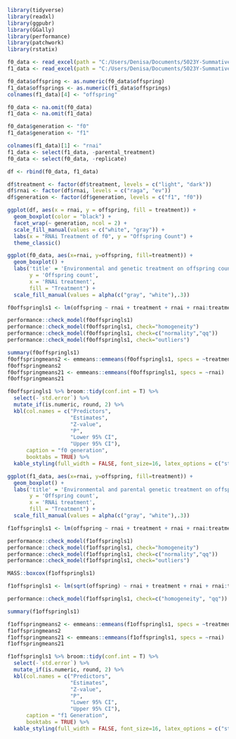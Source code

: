 

```r
library(tidyverse) 
library(readxl) 
library(ggpubr) 
library(GGally)
library(performance) 
library(patchwork)
library(rstatix)
```

```r
f0_data <- read_excel(path = "C:/Users/Denisa/Documents/5023Y-Summative-2/Data/elegans_offspring.xlsx", sheet = 1, col_names = TRUE, col_types = NULL)
f1_data <- read_excel(path = "C:/Users/Denisa/Documents/5023Y-Summative-2/Data/elegans_offspring.xlsx", sheet = 2, col_names = TRUE, col_types = NULL)
```

```r
f0_data$offspring <- as.numeric(f0_data$offspring)
f1_data$offsprings <- as.numeric(f1_data$offsprings)
colnames(f1_data)[4] <- "offspring"

f0_data <- na.omit(f0_data)
f1_data <- na.omit(f1_data)

f0_data$generation <- "f0"
f1_data$generation <- "f1"

colnames(f1_data)[1] <- "rnai"
f1_data <- select(f1_data, -parental_treatment)
f0_data <- select(f0_data, -replicate)

df <- rbind(f0_data, f1_data)

df$treatment <- factor(df$treatment, levels = c("light", "dark"))
df$rnai <- factor(df$rnai, levels = c("raga", "ev"))
df$generation <- factor(df$generation, levels = c("f1", "f0"))
```

```r
ggplot(df, aes(x = rnai, y = offspring, fill = treatment)) +
  geom_boxplot(color = "black") +
  facet_wrap(~ generation, ncol = 2) +
  scale_fill_manual(values = c("white", "gray")) +
  labs(x = "RNAi Treatment of f0", y = "Offspring Count") +
  theme_classic()
```

```r
ggplot(f0_data, aes(x=rnai, y=offspring, fill=treatment)) +
  geom_boxplot() +
  labs('title' = 'Environmental and genetic treatment on offspring count',
       y = 'Offspring count',
       x = 'RNAi treatment', 
       fill = "Treatment") +
  scale_fill_manual(values = alpha(c("gray", "white"),.3)) 
```

```r
f0offspringls1 <- lm(offspring ~ rnai + treatment + rnai + rnai:treatment, data = f0_data)
```

```r
performance::check_model(f0offspringls1)
performance::check_model(f0offspringls1, check="homogeneity") 
performance::check_model(f0offspringls1, check=c("normality","qq"))
performance::check_model(f0offspringls1, check="outliers")
```

```r
summary(f0offspringls1)
f0offspringmeans2 <- emmeans::emmeans(f0offspringls1, specs = ~treatment)
f0offspringmeans2
f0offspringmeans21 <- emmeans::emmeans(f0offspringls1, specs = ~rnai)
f0offspringmeans21
```

```r
f0offspringls1 %>% broom::tidy(conf.int = T) %>% 
  select(-`std.error`) %>% 
  mutate_if(is.numeric, round, 2) %>% 
  kbl(col.names = c("Predictors",
                    "Estimates",
                    "Z-value",
                    "P",
                    "Lower 95% CI",
                    "Upper 95% CI"),
      caption = "f0 generation", 
      booktabs = TRUE) %>% 
  kable_styling(full_width = FALSE, font_size=16, latex_options = c("striped", "hold_position"))
```

```r
ggplot(f1_data, aes(x=rnai, y=offspring, fill=treatment)) +
  geom_boxplot() +
  labs('title' = 'Environmental and parental genetic treatment on offspring count',
       y = 'Offspring count',
       x = 'RNAi treatment', 
       fill = "Treatment") +
  scale_fill_manual(values = alpha(c("gray", "white"),.3)) 
```

```r
f1offspringls1 <- lm(offspring ~ rnai + treatment + rnai + rnai:treatment, data = f1_data)
```

```r
performance::check_model(f1offspringls1)
performance::check_model(f1offspringls1, check="homogeneity") 
performance::check_model(f1offspringls1, check=c("normality","qq"))
performance::check_model(f1offspringls1, check="outliers")
```

```r
MASS::boxcox(f1offspringls1)
```

```r
f1offspringls1 <- lm(sqrt(offspring) ~ rnai + treatment + rnai + rnai:treatment, data = f1_data)
```

```r
performance::check_model(f1offspringls1, check=c("homogeneity", "qq"))
```

```r
summary(f1offspringls1)
```

```r
f1offspringmeans2 <- emmeans::emmeans(f1offspringls1, specs = ~treatment)
f1offspringmeans2
f1offspringmeans21 <- emmeans::emmeans(f1offspringls1, specs = ~rnai)
f1offspringmeans21
```

```r
f1offspringls1 %>% broom::tidy(conf.int = T) %>% 
  select(-`std.error`) %>% 
  mutate_if(is.numeric, round, 2) %>% 
  kbl(col.names = c("Predictors",
                    "Estimates",
                    "Z-value",
                    "P",
                    "Lower 95% CI",
                    "Upper 95% CI"),
      caption = "f1 Generation", 
      booktabs = TRUE) %>% 
  kable_styling(full_width = FALSE, font_size=16, latex_options = c("striped", "hold_position"))
```

